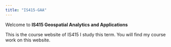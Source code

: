 ```yaml
---
title: "IS415-GAA"
---
```


Welcome to **IS415 Geospatial Analytics and Applications**

This is the course website of IS415 I study this term. You will find my course work on this website.
